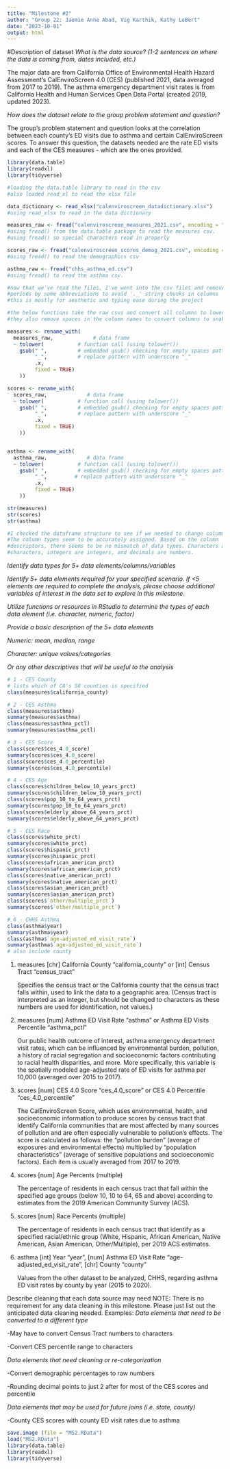 ```yaml
---
title: "Milestone #2"
author: "Group 22: Jaemie Anne Abad, Vig Karthik, Kathy LeBert"
date: "2023-10-01"
output: html
---
```


#Description of dataset *What is the data source? (1-2 sentences on where the data is coming from, dates included, etc.)*

The major data are from California Office of Environmental Health Hazard Assessment's CalEnviroScreen 4.0 (CES) (published 2021, data averaged from 2017 to 2019). The asthma emergency department visit rates is from California Health and Human Services Open Data Portal (created 2019, updated 2023).

*How does the dataset relate to the group problem statement and question?*

The group's problem statement and question looks at the correlation between each county's ED visits due to asthma and certain CalEnviroScreen scores. To answer this question, the datasets needed are the rate ED visits and each of the CES measures - which are the ones provided.

```r
library(data.table)
library(readxl)
library(tidyverse)

#loading the data.table library to read in the csv
#also loaded read_xl to read the xlsx file

data_dictionary <- read_xlsx("calenviroscreen_datadictionary.xlsx")
#using read_xlsx to read in the data dictionary

measures_raw <- fread("calenviroscreen_measures_2021.csv", encoding = "UTF-8")
#using fread() from the data.table package to read the measures csv.
#using fread() so special characters read in properly

scores_raw <- fread("calenviroscreen_scores_demog_2021.csv", encoding = "UTF-8")
#using fread() to read the demographics csv

asthma_raw <- fread("chhs_asthma_ed.csv")
#using fread() to read the asthma csv.

#now that we've read the files, I've went into the csv files and removed 
#periods by some abbreviations to avoid '._' string chunks in columns
#this is mostly for aesthetic and typing ease during the project

#the below functions take the raw csvs and convert all columns to lowercase
#they also remove spaces in the column names to convert columns to snakecase

measures <- rename_with(
  measures_raw,             # data frame
  ~ tolower(           # function call (using tolower())
    gsub(" ",          # embedded gsub() checking for empty spaces pattern " "
         "_",          # replace pattern with underscore "_"         
         .x,           
         fixed = TRUE) 
    ))

scores <- rename_with(
  scores_raw,             # data frame
  ~ tolower(           # function call (using tolower())
    gsub(" ",          # embedded gsub() checking for empty spaces pattern " "
         "_",          # replace pattern with underscore "_"         
         .x,           
         fixed = TRUE) 
    ))


asthma <- rename_with(
  asthma_raw,             # data frame
  ~ tolower(           # function call (using tolower())
    gsub(" ",          # embedded gsub() checking for empty spaces pattern " "
         "_",         # replace pattern with underscore "_"          
         .x,           
         fixed = TRUE) 
    ))

str(measures)
str(scores)
str(asthma)

#I checked the dataframe structure to see if we needed to change column types.
#The column types seem to be accurately assigned. Based on the column
#descriptors, there seems to be no mismatch of data types. Characters are
#characters, integers are integers, and decimals are numbers.

```

*Identify data types for 5+ data elements/columns/variables*

*Identify 5+ data elements required for your specified scenario. If \<5 elements are required to complete the analysis, please choose additional variables of interest in the data set to explore in this milestone.*

*Utilize functions or resources in RStudio to determine the types of each data element (i.e. character, numeric, factor)*

*Provide a basic description of the 5+ data elements*

*Numeric: mean, median, range*

*Character: unique values/categories*

*Or any other descriptives that will be useful to the analysis*

```r

# 1 - CES County
# lists which of CA's 58 counties is specified
class(measures$california_county)

# 2 - CES Asthma
class(measures$asthma)
summary(measures$asthma)
class(measures$asthma_pctl)
summary(measures$asthma_pctl)

# 3 - CES Score
class(scores$ces_4.0_score)
summary(scores$ces_4.0_score)
class(scores$ces_4.0_percentile)
summary(scores$ces_4.0_percentile)

# 4 - CES Age
class(scores$children_below_10_years_prct)
summary(scores$children_below_10_years_prct)
class(scores$pop_10_to_64_years_prct)
summary(scores$pop_10_to_64_years_prct)
class(scores$elderly_above_64_years_prct)
summary(scores$elderly_above_64_years_prct)

# 5 - CES Race
class(scores$white_prct)
summary(scores$white_prct)
class(scores$hispanic_prct)
summary(scores$hispanic_prct)
class(scores$african_american_prct)
summary(scores$african_american_prct)
class(scores$native_american_prct)
summary(scores$native_american_prct)
class(scores$asian_american_prct)
summary(scores$asian_american_prct)
class(scores$`other/multiple_prct`)
summary(scores$`other/multiple_prct`)

# 6 - CHHS Asthma
class(asthma$year)
summary(asthma$year)
class(asthma$`age-adjusted_ed_visit_rate`)
summary(asthma$`age-adjusted_ed_visit_rate`)
# also include county

```

1.  measures [chr] California County "california_county" or [int] Census Tract "census_tract"

    Specifies the census tract or the California county that the census tract falls within, used to link the data to a geographic area. (Census tract is interpreted as an integer, but should be changed to characters as these numbers are used for identification, not values.)

2.  measures [num] Asthma ED Visit Rate "asthma" or Asthma ED Visits Percentile "asthma_pctl"

    Our public health outcome of interest, asthma emergency department visit rates, which can be influenced by environmental burden, pollution, a history of racial segregation and socioeconomic factors contributing to racial health disparities, and more. More specifically, this variable is the spatially modeled age-adjusted rate of ED visits for asthma per 10,000 (averaged over 2015 to 2017).

3.  scores [num] CES 4.0 Score "ces_4.0_score" or CES 4.0 Percentile "ces_4.0_percentile"

    The CalEnviroScreen Score, which uses environmental, health, and socioeconomic information to produce scores by census tract that identify California communities that are most affected by many sources of pollution and are often especially vulnerable to pollution's effects. The score is calculated as follows: the "pollution burden" (average of exposures and environmental effects) multiplied by "population characteristics" (average of sensitive populations and socioeconomic factors). Each item is usually averaged from 2017 to 2019.

4.  scores [num] Age Percents (multiple)

    The percentage of residents in each census tract that fall within the specified age groups (below 10, 10 to 64, 65 and above) according to estimates from the 2019 American Community Survey (ACS).

5.  scores [num] Race Percents (multiple)

    The percentage of residents in each census tract that identify as a specified racial/ethnic group (White, Hispanic, African American, Native American, Asian American, Other/Multiple), per 2019 ACS estimates.

6.  asthma [int] Year "year", [num] Asthma ED Visit Rate "age-adjusted_ed_visit_rate", [chr] County "county"

    Values from the other dataset to be analyzed, CHHS, regarding asthma ED visit rates by county by year (2015 to 2020).

Describe cleaning that each data source may need NOTE: There is no requirement for any data cleaning in this milestone. Please just list out the anticipated data cleaning needed. Examples: *Data elements that need to be converted to a different type*

-May have to convert Census Tract numbers to characters

-Convert CES percentile range to characters

*Data elements that need cleaning or re-categorization*

-Convert demographic percentages to raw numbers

-Rounding decimal points to just 2 after for most of the CES scores and percentile

*Data elements that may be used for future joins (i.e. state, county)*

-County CES scores with county ED visit rates due to asthma

```r

save.image (file = "MS2.RData")
load("MS2.RData")
library(data.table)
library(readxl)
library(tidyverse)

```
